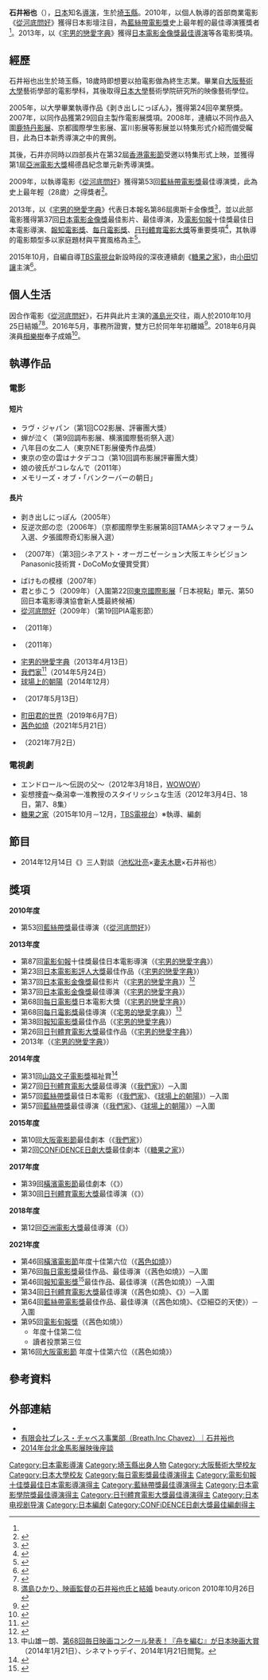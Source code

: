 {{noteTA
|G1=Movie
|G2=Show
|1=zh-tw:宅男的戀愛字典;zh-hk:字裡人間;zh-hans:编舟记
}}
{{Infobox entertainer
|name =石井 裕也
|type =導演
|birth_date={{Birth date and age|year=1983|month=6|day=21}}
|birthplace = {{JPN}}[[埼玉縣|埼玉縣]][[浦和市|浦和市]]（現[[埼玉市|埼玉市]]）
|教育程度 = [[日本大學|日本大學]]藝術學研究所
|occupation=[[導演|導演]]
|活躍年代= 2005年至今
|spouse = {{marriage|[[滿島光|滿島光]]|2010|2016}}<br>{{marriage|[[相樂樹|相樂樹]]|2018|}}
|children = 
|網站 = [https://web.archive.org/web/20141011115849/http://www.breath-chavez.com/artist/actor/ishii/index.html 有限会社ブレス・チャベス事業部(Breath.Inc Chavez)｜石井裕也]
| asianfilmawards           = '''最佳導演'''<br>2018年 《{{link-ja|東京夜空最深藍|夜空はいつでも最高密度の青色だ}}》
| yokohamafilmawards        = '''最佳劇本'''<br>2017年 《{{link-ja|東京夜空最深藍|夜空はいつでも最高密度の青色だ}}》
| kinemajunpotop10awards    = '''最佳電影導演'''<br>2013年 《[[宅男的戀愛字典|宅男的戀愛字典]]》
| hochifilmawards           = '''最佳作品'''<br>2013年 《[[宅男的戀愛字典|宅男的戀愛字典]]》
| japanacademyawards        = '''最佳影片'''<br>2013年 《[[宅男的戀愛字典|宅男的戀愛字典]]》<br>'''最佳導演'''<br>2013年 《宅男的戀愛字典》
| japanesefilmcreticsawards = '''最佳作品'''<br>2013年 《[[宅男的戀愛字典|宅男的戀愛字典]]》
| blueribbonawards          = '''最佳導演'''<br>2010年 《[[從河底問好|從河底問好]]》
| mainichifilmawards        = '''最佳導演'''<br>2013年 《[[宅男的戀愛字典|宅男的戀愛字典]]》
|awards=
}}
{{Japanese
|japanese=石井 裕也
|kana=いしい ゆうや
|romaji=Ishii Yuya}}

'''石井裕也'''（{{bd|1983年|6月21日|catIdx=Ishii, Yuya}}），[[日本|日本]]知名[[導演|導演]]，生於[[埼玉縣|埼玉縣]]。2010年，以個人執導的首部商業電影《[[從河底問好|從河底問好]]》獲得日本影壇注目，為[[藍絲帶獎_(電影)|藍絲帶電影獎]]史上最年輕的最佳導演獲獎者<ref name="cinema.pia"/>。2013年，以《[[宅男的戀愛字典|宅男的戀愛字典]]》獲得[[日本電影金像獎|日本電影金像獎]][[日本電影金像獎最佳導演獎|最佳導演]]等各電影獎項。

== 經歷 ==
石井裕也出生於琦玉縣，18歲時即想要以拍電影做為終生志業。畢業自[[大阪藝術大學|大阪藝術大學]]藝術學部的電影學科，其後取得[[日本大學|日本大學]]藝術學院研究所的映像藝術學位。

2005年，以大學畢業執導作品《剥き出しにっぽん》，獲得第24回卒業祭獎。2007年，以同作品獲第29回自主製作電影展獎項。2008年，連續以不同作品入圍[[鹿特丹影展|鹿特丹影展]]、京都國際學生影展、富川影展等影展並以特集形式介紹而備受矚目，此為日本新秀導演之中的異例。

其後，石井亦同時以四部長片在第32屆[[香港電影節|香港電影節]]受邀以特集形式上映，並獲得第1屆[[亞洲電影大獎|亞洲電影大獎]]楊德昌紀念單元新秀導演獎。

2009年，以執導電影《[[從河底問好|從河底問好]]》獲得第53回[[藍絲帶獎_(電影)|藍絲帶電影獎]]最佳導演獎，此為史上最年輕（28歲）之得獎者<ref name="cinema.pia">{{Cite web |url=http://cinema.pia.co.jp/news/153768/41866/ |title=ブルーリボン賞・監督賞の石井裕也監督、史上最年少受賞だった! |accessdate=2014-07-25 |archive-date=2014-08-01 |archive-url=https://web.archive.org/web/20140801201403/http://cinema.pia.co.jp/news/153768/41866/ |dead-url=no }}</ref>。

2013年，以《[[宅男的戀愛字典|宅男的戀愛字典]]》代表日本報名第86屆奧斯卡金像獎<ref>{{cite web|url=http://www.cinematoday.jp/page/N0056161|title=『舟を編む』がアカデミー賞日本代表に決定！史上最年少監督作品で5年ぶり受賞＆ノミネートを目指す|date=2013-09-05|accessdate=2013-11-10|work=シネマトゥディ|archive-date=2013-11-06|archive-url=https://web.archive.org/web/20131106041535/http://www.cinematoday.jp/page/N0056161|dead-url=no}}</ref>，並以此部電影獲得第37回[[日本電影金像獎|日本電影金像獎]]最佳影片、最佳導演，及[[電影旬報|電影旬報]]十佳獎最佳日本電影導演、[[報知電影獎|報知電影獎]]、[[每日電影獎|每日電影獎]]、[[日刊體育電影大獎|日刊體育電影大獎]]等重要獎項<ref name="focus 2013">{{cite web | title=宅男的戀愛字典-永不妥協的職人精神 | website=focus | date=2013-11-25 | url=http://focus.lib.ntu.edu.tw/?q=zh-hant/node/104 | language=zh | access-date=2021-03-19 | archive-date=2021-11-07 | archive-url=https://web.archive.org/web/20211107183538/http://focus.lib.ntu.edu.tw/?q=zh-hant%2Fnode%2F104 | dead-url=no }}</ref>，其執導的電影類型多以家庭題材與平實風格為主<ref name="Mtime时光网 文章详情 2021">{{cite web | title=生活很黑暗？因为身边缺少这样的人 | website=Mtime时光网 文章详情 | date=2021-03-15 | url=http://content.mtime.com/news/1590310 | language=zh | access-date=2021-03-19 | archive-date=2021-11-07 | archive-url=https://web.archive.org/web/20211107185014/http://content.mtime.com/news/1590310 | dead-url=no }}</ref>。

2015年10月，自編自導[[TBS電視台|TBS電視台]]新設時段的深夜連續劇《[[糖果之家|糖果之家]]》，由[[小田切讓|小田切讓]]主演<ref>{{Cite web |url=http://www.tbs.co.jp/okashinoie2015/ |title=水ドラ『おかしの家』 |accessdate=2015-08-31 |archive-date=2015-09-01 |archive-url=https://web.archive.org/web/20150901112905/http://www.tbs.co.jp/okashinoie2015/ |dead-url=no }}</ref>。

== 個人生活 ==
因合作電影《[[從河底問好|從河底問好]]》，石井與此片主演的[[滿島光|滿島光]]交往，兩人於2010年10月25日結婚<ref name="cri.cn">{{cite web|url=http://gb.cri.cn/27564/2010/10/28/4945s3036536.htm|title=女星滿島光與導演石井裕也閃電結婚 相戀一年|date=2010-10-28|accessdate=|archive-date=2017-03-05|archive-url=https://web.archive.org/web/20170305005216/http://gb.cri.cn/27564/2010/10/28/4945s3036536.htm|dead-url=no}}</ref><ref>[http://beauty.oricon.co.jp/trend-culture/trend/news/81415/full/ 満島ひかり、映画監督の石井裕也氏と結婚] {{Wayback|url=http://beauty.oricon.co.jp/trend-culture/trend/news/81415/full/ |date=20140812205034 }} beauty.oricon 2010年10月26日</ref>。2016年5月，事務所證實，雙方已於同年年初離婚<ref>{{cite news |url=http://www.nikkansports.com/entertainment/news/1648311.html |accessdate=2016-05-16 |title=満島ひかり離婚、映画監督の石井裕也氏と10年結婚 |newspaper=[[日刊體育|日刊體育]] |date=2016-05-16 |archive-date=2016-05-16 |archive-url=https://web.archive.org/web/20160516095119/http://www.nikkansports.com/entertainment/news/1648311.html |dead-url=no }}</ref>。2018年6月與演員[[相樂樹|相樂樹]]奉子成婚<ref name="CINRA.NET 2018">{{cite web | title=石井裕也監督と相楽樹が結婚、オフィシャルブログで妊娠も報告 | website=CINRA.NET | date=2018-06-21 | url=https://www.cinra.net/news/20180621-ishiisagara | language=ja | access-date=2021-03-19 | archive-date=2020-11-26 | archive-url=https://web.archive.org/web/20201126161836/https://www.cinra.net/news/20180621-ishiisagara | dead-url=no }}</ref>。

== 執導作品 ==
=== 電影 ===
==== 短片 ====
* ラヴ・ジャパン（第1回CO2影展、評審團大獎）
* 蝉が泣く（第9回調布影展、横濱國際藝術祭入選）
* 八年目の女二人（東京NET影展優秀作品獎）
* 東京の空の雲はナタデココ（第10回調布影展評審團大獎）
* 娘の彼氏がコレなんで（2011年）
* メモリーズ・オブ・「バンクーバーの朝日」

==== 長片 ====
* 剥き出しにっぽん（2005年）
* 反逆次郎の恋（2006年）（京都國際學生影展第8回TAMAシネマフォーラム入選、夕張國際奇幻影展入選）
* {{link-ja|火花女郎|ガール・スパークス}}（2007年）（第3回シネアスト・オーガニゼーション大阪エキシビジョン Panasonic技術賞・DoCoMo女優賞受賞）
* ばけもの模様（2007年）
* 君と歩こう（2009年）（入圍第22回[[東京國際影展|東京國際影展]]「日本視點」單元、第50回日本電影導演協會新人獎最終候補）
* [[從河底問好|從河底問好]]（2009年）（第19回PIA電影節）
* {{link-ja|田間小路的花花公子|あぜ道のダンディ}}（2011年）
* {{link-ja|準媽媽趴趴走|ハラがコレなんで}}（2011年）
* [[宅男的戀愛字典|宅男的戀愛字典]]（2013年4月13日）
* [[我們家|我們家]]<ref>{{Cite web |url=https://www.youtube.com/watch?v=Fmn-GuLZXRg&feature=youtu.be |title=2014年金馬影展映後座談官方影片 |accessdate=2014-11-27 |archive-date=2016-03-16 |archive-url=https://web.archive.org/web/20160316173230/https://www.youtube.com/watch?v=Fmn-GuLZXRg&feature=youtu.be |dead-url=no }}</ref>（2014年5月24日）
* [[球場上的朝陽|球場上的朝陽]]（2014年12月）
* {{link-ja|東京夜空最深藍|夜空はいつでも最高密度の青色だ}}（2017年5月13日）
* [[町田君的世界|町田君的世界]]（2019年6月7日）
* [[茜色如燒|茜色如燒]]（2021年5月21日）
* {{link-ja|亞細亞的天使|アジアの天使}}（2021年7月2日）

=== 電視劇 ===
* エンドロール〜伝説の父〜（2012年3月18日，[[WOWOW|WOWOW]]）
* 妄想捜査〜桑潟幸一准教授のスタイリッシュな生活（2012年3月4日、18日，第7、8集）
* [[糖果之家|糖果之家]]（2015年10月－12月，[[TBS電視台|TBS電視台]]）※執導、編劇

== 節目 ==
* 2014年12月14日《{{link-ja|我們的時代|ボクらの時代}}》三人對談（[[池松壯亮|池松壯亮]]×[[妻夫木聰|妻夫木聰]]×石井裕也）

== 獎項 ==
'''2010年度'''
* 第53回[[藍絲帶獎_(電影)|藍絲帶獎]]最佳導演（《[[從河底問好|從河底問好]]》）

'''2013年度'''
* 第87回[[電影旬報|電影旬報]]十佳獎最佳日本電影導演（《[[宅男的戀愛字典|宅男的戀愛字典]]》）
* 第23回[[日本電影影評人大獎|日本電影影評人大獎]]最佳作品（《[[宅男的戀愛字典|宅男的戀愛字典]]》）
* 第37回[[日本電影金像獎|日本電影金像獎]]最佳影片（《[[宅男的戀愛字典|宅男的戀愛字典]]》）<ref>{{Cite web|url=http://www.japan-academy-prize.jp/prizes/37.html|title=第37回日本アカデミー賞優秀作品発表!|publisher=[[日本アカデミー賞|日本アカデミー賞]]公式サイト|accessdate=2014-03-07|archive-date=2019-04-02|archive-url=https://web.archive.org/web/20190402201151/https://www.japan-academy-prize.jp/prizes/37.html|dead-url=no}}</ref>
* 第37回[[日本電影金像獎|日本電影金像獎]]最佳導演（《[[宅男的戀愛字典|宅男的戀愛字典]]》）
* 第68回[[每日電影獎|每日電影獎]]日本電影大獎（《[[宅男的戀愛字典|宅男的戀愛字典]]》）
* 第68回[[每日電影獎|每日電影獎]]最佳導演（《[[宅男的戀愛字典|宅男的戀愛字典]]》）<ref>中山雄一朗、[http://www.cinematoday.jp/page/N0059819 第68回毎日映画コンクール発表！『舟を編む』が日本映画大賞] {{Wayback|url=http://www.cinematoday.jp/page/N0059819 |date=20140401105642 }}（2014年1月21日）、シネマトゥデイ、2014年1月21日閲覧。</ref>
* 第38回[[報知電影獎|報知電影獎]]最佳作品（《[[宅男的戀愛字典|宅男的戀愛字典]]》）
* 第26回[[日刊體育電影大獎|日刊體育電影大獎]]最佳作品（《[[宅男的戀愛字典|宅男的戀愛字典]]》）
* 2013年{{link-ja|藝術選獎新人獎|芸術選奨新人賞}}（《[[宅男的戀愛字典|宅男的戀愛字典]]》）

'''2014年度'''
* 第31回[[山路文子電影獎|山路文子電影獎]]福祉賞<ref>{{Cite web |url=http://www18.ocn.ne.jp/~yamaji/movieaward/prizelist.html |title=山路ふみ子映画賞受賞者一覧 |accessdate=2014-11-25 |archive-date=2013-11-04 |archive-url=https://web.archive.org/web/20131104150448/http://www18.ocn.ne.jp/~yamaji/movieaward/prizelist.html |dead-url=no }}</ref>
* 第27回[[日刊體育電影大獎|日刊體育電影大獎]]最佳導演（《[[我們家|我們家]]》）─入圍
* 第57回[[藍絲帶獎_(電影)|藍絲帶獎]]最佳日本電影（《[[我們家|我們家]]》、《[[球場上的朝陽|球場上的朝陽]]》）─入圍
* 第57回[[藍絲帶獎_(電影)|藍絲帶獎]]最佳導演（《[[我們家|我們家]]》、《[[球場上的朝陽|球場上的朝陽]]》）─入圍

'''2015年度'''
* 第10回[[大阪電影節|大阪電影節]]最佳劇本（《[[我們家|我們家]]》）
* 第2回[[CONFiDENCE日劇大獎|CONFiDENCE日劇大獎]]最佳劇本（《[[糖果之家|糖果之家]]》）

'''2017年度'''
* 第39回[[橫濱電影節|橫濱電影節]]最佳劇本（《{{link-ja|東京夜空最深藍|夜空はいつでも最高密度の青色だ}}》）
* 第30回[[日刊體育電影大獎|日刊體育電影大獎]]最佳導演（《{{link-ja|東京夜空最深藍|夜空はいつでも最高密度の青色だ}}》）

'''2018年度'''
* 第12回[[亞洲電影大獎|亞洲電影大獎]]最佳導演（《{{link-ja|東京夜空最深藍|夜空はいつでも最高密度の青色だ}}》）

'''2021年度'''
*第46回[[橫濱電影節|橫濱電影節]]年度十佳第六位（《[[茜色如燒|茜色如燒]]》）
*第76回[[每日電影獎|每日電影獎]]最佳作品、最佳導演（《茜色如燒》）─入圍
* 第46回[[報知電影獎|報知電影獎]]<ref>{{Cite web |url=https://hochi.news/articles/20211112-OHT1T51260.html |title=報知映画賞ノミネート決定！「茜色に焼かれる」最多６部門７ノミネート　「燃えよ剣」５部門７ノミネート |access-date=2021-12-08 |archive-date=2021-11-23 |archive-url=https://web.archive.org/web/20211123095317/https://hochi.news/articles/20211112-OHT1T51260.html |dead-url=no }}</ref>最佳作品、最佳導演（《茜色如燒》）─入圍
*第34回[[日刊體育電影大獎|日刊體育電影大獎]]最佳導演（《茜色如燒》、《{{link-ja|亞細亞的天使|アジアの天使}}》）─入圍
*第64回[[藍絲帶獎_(電影)|藍絲帶電影獎]]最佳作品、最佳導演（《茜色如燒》、《亞細亞的天使》）─入圍
*第95回[[電影旬報#電影旬報十佳獎|電影旬報獎]]（《茜色如燒》）
**年度十佳第二位
**讀者投票第三位
*第16回[[大阪電影節|大阪電影節]] 年度十佳第六位（《茜色如燒》）

== 參考資料 ==
{{Reflist}}

== 外部連結 ==
* {{IMDb name|2911203}}
* [https://web.archive.org/web/20141011115849/http://www.breath-chavez.com/artist/actor/ishii/index.html 有限会社ブレス・チャベス事業部（Breath.Inc Chavez）｜石井裕也]
* [https://www.youtube.com/watch?v=Fmn-GuLZXRg&feature=youtu.be 2014年台北金馬影展映後座談]{{Wayback|url=https://www.youtube.com/watch?v=Fmn-GuLZXRg&feature=youtu.be |date=20160316173230 }}{{zh icon}}

{{藍絲帶獎最佳導演}}
{{日本電影金像獎最佳導演}}
{{每日電影獎最佳導演}}
{{電影旬報十佳獎最佳日本電影導演}}
{{日刊體育電影大獎導演獎}}
{{CONFiDENCE日劇大獎最佳劇本}}

{{DEFAULTSORT:Ishii, Yuya}}
[[Category:日本電影導演|Category:日本電影導演]]
[[Category:埼玉縣出身人物|Category:埼玉縣出身人物]]
[[Category:大阪藝術大學校友|Category:大阪藝術大學校友]]
[[Category:日本大學校友|Category:日本大學校友]]
[[Category:每日電影獎最佳導演得主|Category:每日電影獎最佳導演得主]]
[[Category:電影旬報十佳獎最佳日本電影導演得主|Category:電影旬報十佳獎最佳日本電影導演得主]]
[[Category:藍絲帶獎最佳導演得主|Category:藍絲帶獎最佳導演得主]]
[[Category:日本電影學院獎最佳導演得主|Category:日本電影學院獎最佳導演得主]]
[[Category:日刊體育電影大獎最佳導演得主|Category:日刊體育電影大獎最佳導演得主]]
[[Category:日本电视剧导演|Category:日本电视剧导演]]
[[Category:日本編劇|Category:日本編劇]]
[[Category:CONFiDENCE日劇大獎最佳編劇得主|Category:CONFiDENCE日劇大獎最佳編劇得主]]